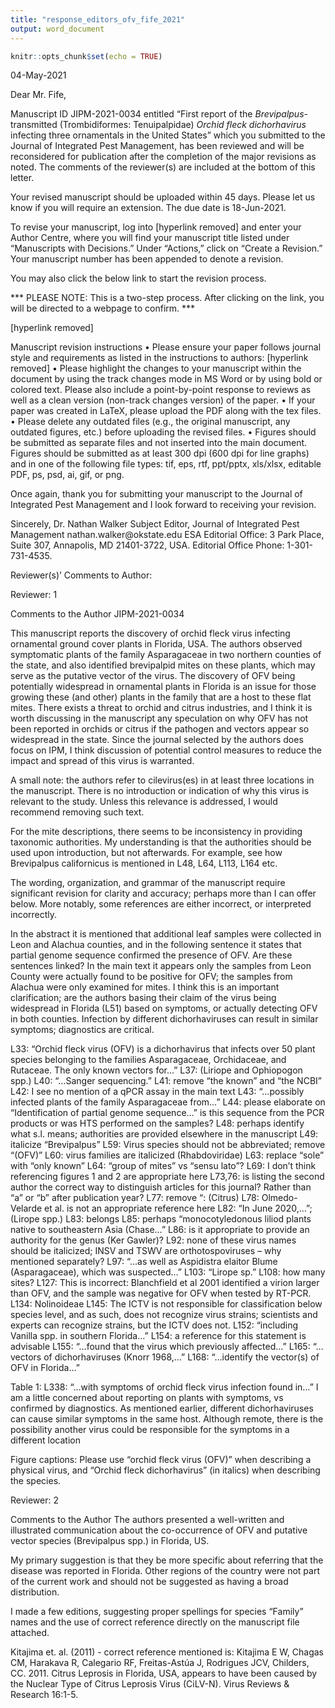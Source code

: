 ```yaml
---
title: "response_editors_ofv_fife_2021"
output: word_document
---
```


```r
knitr::opts_chunk$set(echo = TRUE)
```

04-May-2021

Dear Mr. Fife,

Manuscript ID JIPM-2021-0034 entitled "First report of the <i>Brevipalpus</i>-transmitted (Trombidiformes: Tenuipalpidae) <i>Orchid fleck dichorhavirus</i> infecting three ornamentals in the United States" which you submitted to the Journal of Integrated Pest Management, has been reviewed and will be reconsidered for publication after the completion of the major revisions as noted. The comments of the reviewer(s) are included at the bottom of this letter.

Your revised manuscript should be uploaded within 45 days. Please let us know if you will require an extension. The due date is 18-Jun-2021.

To revise your manuscript, log into [hyperlink removed]  and enter your Author Centre, where you will find your manuscript title listed under "Manuscripts with Decisions."  Under "Actions," click on "Create a Revision."  Your manuscript number has been appended to denote a revision.

You may also click the below link to start the revision process.

*** PLEASE NOTE: This is a two-step process. After clicking on the link, you will be directed to a webpage to confirm. ***

[hyperlink removed]

Manuscript revision instructions
•       Please ensure your paper follows journal style and requirements as listed in the instructions to authors: [hyperlink removed]
•       Please highlight the changes to your manuscript within the document by using the track changes mode in MS Word or by using bold or colored text. Please also include a point-by-point response to reviews as well as a clean version (non-track changes version) of the paper.
•       If your paper was created in LaTeX, please upload the PDF along with the tex files.
•       Please delete any outdated files (e.g., the original manuscript, any outdated figures, etc.) before uploading the revised files.
•       Figures should be submitted as separate files and not inserted into the main document. Figures should be submitted as at least 300 dpi (600 dpi for line graphs) and in one of the following file types: tif, eps, rtf, ppt/pptx, xls/xlsx, editable PDF, ps, psd, ai, gif, or png.

Once again, thank you for submitting your manuscript to the Journal of Integrated Pest Management and I look forward to receiving your revision.



Sincerely,
Dr. Nathan Walker
Subject Editor, Journal of Integrated Pest Management nathan.walker\@okstate.edu ESA Editorial Office: 3 Park Place, Suite 307, Annapolis, MD 21401-3722, USA. Editorial Office Phone: 1-301-731-4535.

Reviewer(s)' Comments to Author:

Reviewer: 1

Comments to the Author
JIPM-2021-0034

This manuscript reports the discovery of orchid fleck virus infecting ornamental ground cover plants in Florida, USA.  The authors observed symptomatic plants of the family Asparagaceae in two northern counties of the state, and also identified brevipalpid mites on these plants, which may serve as the putative vector of the virus.  The discovery of OFV being potentially widespread in ornamental plants in Florida is an issue for those growing these (and other) plants in the family that are a host to these flat mites. There exists a threat to orchid and citrus industries, and I think it is worth discussing in the manuscript any speculation on why OFV has not been reported in orchids or citrus if the pathogen and vectors appear so widespread in the state.  Since the journal selected by the authors does focus on IPM, I think discussion of potential control measures to reduce the impact and spread of this virus is warranted.

A small note: the authors refer to cilevirus(es) in at least three locations in the manuscript.  There is no introduction or indication of why this virus is relevant to the study.  Unless this relevance is addressed, I would recommend removing such text.

For the mite descriptions, there seems to be inconsistency in providing taxonomic authorities.  My understanding is that the authorities should be used upon introduction, but not afterwards.  For example, see how Brevipalpus californicus is mentioned in L48, L64, L113, L164 etc.

The wording, organization, and grammar of the manuscript require significant revision for clarity and accuracy; perhaps more than I can offer below.  More notably, some references are either incorrect, or interpreted incorrectly.

In the abstract it is mentioned that additional leaf samples were collected in Leon and Alachua counties, and in the following sentence it states that partial genome sequence confirmed the presence of OFV.  Are these sentences linked? In the main text it appears only the samples from Leon County were actually found to be positive for OFV; the samples from Alachua were only examined for mites.  I think this is an important clarification; are the authors basing their claim of the virus being widespread in Florida (L51) based on symptoms, or actually detecting OFV in both counties. Infection by different dichorhaviruses can result in similar symptoms; diagnostics are critical.

L33: “Orchid fleck virus (OFV) is a dichorhavirus that infects over 50 plant species belonging to the families Asparagaceae, Orchidaceae, and Rutaceae.  The only known vectors for…”
L37: (Liriope and Ophiopogon spp.)
L40: “…Sanger sequencing.”
L41: remove “the known” and “the NCBI”
L42: I see no mention of a qPCR assay in the main text
L43: “…possibly infected plants of the family Asparagaceae from…”
L44: please elaborate on “Identification of partial genome sequence…” is this sequence from the PCR products or was HTS performed on the samples?
L48: perhaps identify what s.l. means; authorities are provided elsewhere in the manuscript
L49: italicize “Brevipalpus”
L59: Virus species should not be abbreviated; remove “(OFV)”
L60: virus families are italicized (Rhabdoviridae)
L63: replace “sole” with “only known”
L64: “group of mites” vs “sensu lato”?
L69: I don’t think referencing figures 1 and 2 are appropriate here
L73,76: is listing the second author the correct way to distinguish articles for this journal?  Rather than “a” or “b” after publication year?
L77: remove “: (Citrus)
L78: Olmedo-Velarde et al. is not an appropriate reference here
L82: “In June 2020,…”; (Lirope spp.)
L83: belongs
L85: perhaps “monocotyledonous liliod plants native to southeastern Asia (Chase…”
L86: is it appropriate to provide an authority for the genus (Ker Gawler)?
L92: none of these virus names should be italicized; INSV and TSWV are orthotospoviruses – why mentioned separately?
L97: “…as well as Aspidistra elaitor Blume (Asparagaceae), which was suspected…”
L103: “Lirope sp.”
L108: how many sites?
L127: This is incorrect: Blanchfield et al 2001 identified a virion larger than OFV, and the sample was negative for OFV when tested by RT-PCR.
L134: Nolinoideae
L145: The ICTV is not responsible for classification below species level, and as such, does not recognize virus strains; scientists and experts can recognize strains, but the  ICTV does not.
L152: “including Vanilla spp. in southern Florida…”
L154: a reference for this statement is advisable
L155: “…found that the virus which previously affected…”
L165: “…vectors of dichorhaviruses (Knorr 1968,…”
L168: “…identify the vector(s) of OFV in Florida…”

Table 1:
L338: “…with symptoms of orchid fleck virus infection found in…”
I am a little concerned about reporting on plants with symptoms, vs confirmed by diagnostics.  As mentioned earlier, different dichorhaviruses can cause similar symptoms in the same host.  Although remote, there is the possibility another virus could be responsible for the symptoms in a different location

Figure captions:
Please use “orchid fleck virus (OFV)” when describing a physical virus, and "Orchid fleck dichorhavirus" (in italics) when describing the species.


Reviewer: 2

Comments to the Author
The authors presented a well-written and illustrated communication about the co-occurrence of OFV and putative vector species (Brevipalpus spp.) in Florida, US.

My primary suggestion is that they be more specific about referring that the disease was reported in Florida. Other regions of the country were not part of the current work and should not be suggested as having a broad distribution.

I made a few editions, suggesting proper spellings for species “Family” names and the use of correct reference directly on the manuscript file attached.

Kitajima et. al. (2011) - correct reference mentioned is:
Kitajima E W, Chagas CM, Harakava R, Calegario RF, Freitas-Astúa J, Rodrigues JCV, Childers, CC. 2011. Citrus Leprosis in Florida, USA, appears to have been caused by the Nuclear Type of Citrus Leprosis Virus (CiLV-N). Virus Reviews & Research 16:1-5.
